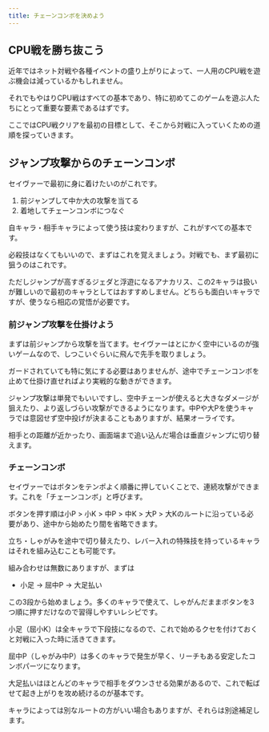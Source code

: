 ```yaml
---
title: チェーンコンボを決めよう
---
```


## CPU戦を勝ち抜こう

近年ではネット対戦や各種イベントの盛り上がりによって、一人用のCPU戦を遊ぶ機会は減っているかもしれません。

それでもやはりCPU戦はすべての基本であり、特に初めてこのゲームを遊ぶ人たちにとって重要な要素であるはずです。

ここではCPU戦クリアを最初の目標として、そこから対戦に入っていくための道順を探っていきます。

## ジャンプ攻撃からのチェーンコンボ

セイヴァーで最初に身に着けたいのがこれです。

1. 前ジャンプして中か大の攻撃を当てる
2. 着地してチェーンコンボにつなぐ

自キャラ・相手キャラによって使う技は変わりますが、これがすべての基本です。

必殺技はなくてもいいので、まずはこれを覚えましょう。対戦でも、まず最初に狙うのはこれです。

ただしジャンプが高すぎるジェダと浮遊になるアナカリス、この2キャラは扱いが難しいので最初のキャラとしてはおすすめしません。どちらも面白いキャラですが、使うなら相応の覚悟が必要です。

### 前ジャンプ攻撃を仕掛けよう

まずは前ジャンプから攻撃を当てます。セイヴァーはとにかく空中にいるのが強いゲームなので、しつこいぐらいに飛んで先手を取りましょう。

ガードされていても特に気にする必要はありませんが、途中でチェーンコンボを止めて仕掛け直せればより実戦的な動きができます。

ジャンプ攻撃は単発でもいいですし、空中チェーンが使えると大きなダメージが狙えたり、より返しづらい攻撃ができるようになります。中Pや大Pを使うキャラでは意図せず空中投げが決まることもありますが、結果オーライです。

相手との距離が近かったり、画面端まで追い込んだ場合は垂直ジャンプに切り替えます。

### チェーンコンボ

セイヴァーではボタンをテンポよく順番に押していくことで、連続攻撃ができます。これを「チェーンコンボ」と呼びます。

ボタンを押す順は小P > 小K > 中P > 中K > 大P > 大Kのルートに沿っている必要があり、途中から始めたり間を省略できます。

立ち・しゃがみを途中で切り替えたり、レバー入れの特殊技を持っているキャラはそれを組み込むことも可能です。

組み合わせは無数にありますが、まずは

- 小足 → 屈中P → 大足払い

この3段から始めましょう。多くのキャラで使えて、しゃがんだままボタンを3つ順に押すだけなので習得しやすいレシピです。

小足（屈小K）は全キャラで下段技になるので、これで始めるクセを付けておくと対戦に入った時に活きてきます。

屈中P（しゃがみ中P）は多くのキャラで発生が早く、リーチもある安定したコンボパーツになります。

大足払いはほとんどのキャラで相手をダウンさせる効果があるので、これで転ばせて起き上がりを攻め続けるのが基本です。

キャラによっては別なルートの方がいい場合もありますが、それらは別途補足します。
